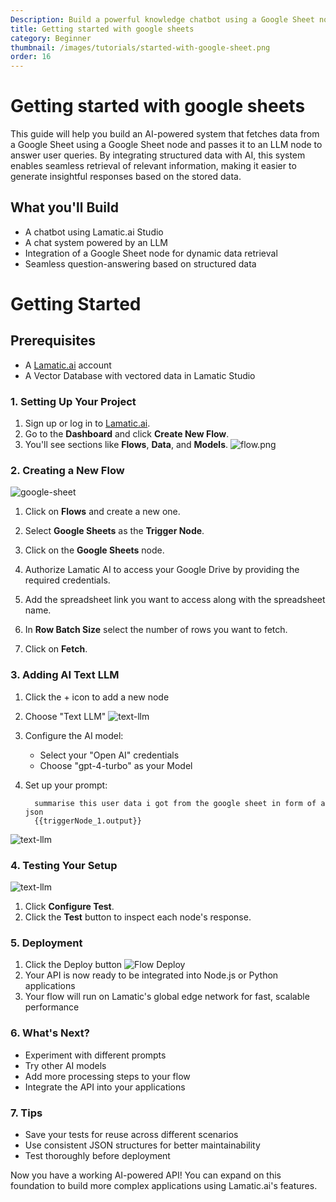 ```yaml
---
Description: Build a powerful knowledge chatbot using a Google Sheet node and an LLM. This system fetches data from a Google Sheet, processes it, and enables AI-powered responses to user queries. Perfect for structured knowledge retrieval and automated insights.
title: Getting started with google sheets
category: Beginner
thumbnail: /images/tutorials/started-with-google-sheet.png
order: 16
---
```


# Getting started with google sheets

This guide will help you build an AI-powered system that fetches data from a Google Sheet using a Google Sheet node and passes it to an LLM node to answer user queries. By integrating structured data with AI, this system enables seamless retrieval of relevant information, making it easier to generate insightful responses based on the stored data.

## What you'll Build


- A chatbot using Lamatic.ai Studio
- A chat system powered by an LLM
- Integration of a Google Sheet node for dynamic data retrieval
- Seamless question-answering based on structured data

# Getting Started

## Prerequisites
- A [Lamatic.ai](https://lamatic.ai/) account
- A Vector Database with vectored data in Lamatic Studio

### 1. Setting Up Your Project
1. Sign up or log in to [Lamatic.ai](https://lamatic.ai/).
2. Go to the **Dashboard** and click **Create New Flow**.
3. You'll see sections like **Flows**, **Data**, and **Models**.
   ![flow.png](./img/ai-review-responder/flow.png)

### 2. Creating a New Flow
 ![google-sheet](./img/google-sheet-llm/google-sheet-node.png)
1. Click on **Flows** and create a new one.

2. Select **Google Sheets** as the **Trigger Node**.
3. Click on the **Google Sheets** node.
4. Authorize Lamatic AI to access your Google Drive by providing the required credentials.
5. Add the spreadsheet link you want to access along with the spreadsheet name.
6. In **Row Batch Size** select the number of rows you want to fetch.
7. Click on **Fetch**.

### 3. Adding AI Text LLM

1. Click the + icon to add a new node
2. Choose "Text LLM"
 ![text-llm](./img/google-sheet-llm/text-llm-node.png)
3. Configure the AI model:
   - Select your "Open AI" credentials
   - Choose "gpt-4-turbo" as your Model
4. Set up your prompt:

   ```
     summarise this user data i got from the google sheet in form of a json
     {{triggerNode_1.output}}

   ```
  ![text-llm](./img/google-sheet-llm/text-llm-2.png)


### 4. Testing Your Setup
 ![text-llm](./img/google-sheet-llm/testing.png)



1. Click **Configure Test**.
2. Click the **Test** button to inspect each node's response.


### 5. Deployment

1. Click the Deploy button
   ![Flow Deploy](./img/ai-review-responder/deploy.png)
2. Your API is now ready to be integrated into Node.js or Python applications
3. Your flow will run on Lamatic's global edge network for fast, scalable performance

### 6. What's Next?

- Experiment with different prompts
- Try other AI models
- Add more processing steps to your flow
- Integrate the API into your applications

### 7. Tips

- Save your tests for reuse across different scenarios
- Use consistent JSON structures for better maintainability
- Test thoroughly before deployment

Now you have a working AI-powered API! You can expand on this foundation to build more complex applications using Lamatic.ai's features.


